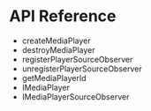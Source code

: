 <PlatformWrapper platform="electron">
        
# API Reference

* <Link to = "{{global.API_REF_ELECTRON_ROOT}}/class_irtcengine.html#ariaid-title17">createMediaPlayer</Link>
* <Link to = "{{global.API_REF_ELECTRON_ROOT}}/class_irtcengine.html#ariaid-title18">destroyMediaPlayer</Link>
* <Link to = "{{global.API_REF_ELECTRON_ROOT}}/class_imediaplayer.html#ariaid-title17">registerPlayerSourceObserver</Link>
* <Link to = "{{global.API_REF_ELECTRON_ROOT}}/class_imediaplayer.html#api_imediaplayer_unregisterplayersourceobserver">unregisterPlayerSourceObserver</Link>
* <Link to = "{{global.API_REF_ELECTRON_ROOT}}/class_imediaplayer.html#ariaid-title5">getMediaPlayerId</Link>
* <Link to = "{{global.API_REF_ELECTRON_ROOT}}/class_imediaplayer.html">IMediaPlayer</Link>
* <Link to = "{{global.API_REF_ELECTRON_ROOT}}/class_imediaplayersourceobserver.html">IMediaPlayerSourceObserver</Link>

</PlatformWrapper>
